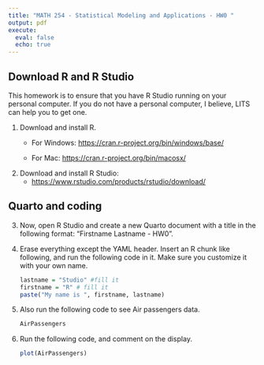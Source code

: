 ```yaml
---
title: "MATH 254 - Statistical Modeling and Applications - HW0 "
output: pdf
execute: 
  eval: false
  echo: true
---
```


## Download R and R Studio

This homework is to ensure that you have R Studio running on your personal computer. If you do not have a personal computer, I believe, LITS can help you to get one.

1.  Download and install R.

    -   For Windows: [https://cran.r-project.org/bin/windows/base/](https://cran.r-project.org/bin/windows/base/){target="_blank"}

    -   For Mac: [https://cran.r-project.org/bin/macosx/](https://cran.r-project.org/bin/macosx/){target="_blank"}

```{=html}
<!-- -->
```
2.  Download and install R Studio:
    -   [https://www.rstudio.com/products/rstudio/download/](https://www.rstudio.com/products/rstudio/download/){target="_blank"}

## Quarto and coding

3.  Now, open R Studio and create a new Quarto document with a title in the following format: "Firstname Lastname - HW0".

4.  Erase everything except the YAML header. Insert an R chunk like following, and run the following code in it. Make sure you customize it with your own name.

    ```r
    lastname = "Studio" #fill it
    firstname = "R" # fill it
    paste("My name is ", firstname, lastname)
    ```

5.  Also run the following code to see Air passengers data.

    ```r
    AirPassengers
    ```

6.  Run the following code, and comment on the display.

    ```r
    plot(AirPassengers)
    ```
